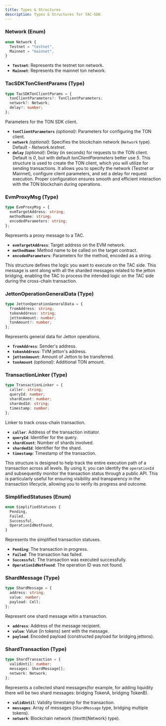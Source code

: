 ```yaml
---
title: Types & Structures
description: Types & Structures for TAC-SDK
---
```


### Network (Enum)

```typescript
enum Network {
  Testnet = "testnet",
  Mainnet = "mainnet",
}
```

- **`Testnet`**: Represents the testnet ton network.
- **`Mainnet`**: Represents the mainnet ton network.

### TacSDKTonClientParams (Type)

```typescript
type TacSDKTonClientParams = {
  tonClientParameters?: TonClientParameters;
  network?: Network;
  delay?: number;
};
```

Parameters for the TON SDK client.

- **`tonClientParameters`** _(optional)_: Parameters for configuring the TON client.
- **`network`** _(optional)_: Specifies the blockchain network (`Network` type). Default - _Network.testnet_.
- **`delay`** _(optional)_: Delay (in seconds) for requests to the TON client. Default is _0_, but with default _tonClientParameters_ better use _5_.
  This structure is used to create the TON client, which you will utilize for sending transactions. It allows you to specify the network (Testnet or Mainnet), configure client parameters, and set a delay for request execution. Proper configuration ensures smooth and efficient interaction with the TON blockchain during operations.

### EvmProxyMsg (Type)

```typescript
type EvmProxyMsg = {
  evmTargetAddress: string;
  methodName: string;
  encodedParameters: string;
};
```

Represents a proxy message to a TAC.

- **`evmTargetAddress`**: Target address on the EVM network.
- **`methodName`**: Method name to be called on the target contract.
- **`encodedParameters`**: Parameters for the method, encoded as a string.

This structure defines the logic you want to execute on the TAC side. This message is sent along with all the sharded messages related to the jetton bridging, enabling the TAC to process the intended logic on the TAC side during the cross-chain transaction.

### JettonOperationGeneralData (Type)

```typescript
type JettonOperationGeneralData = {
  fromAddress: string;
  tokenAddress: string;
  jettonAmount: number;
  tonAmount?: number;
};
```

Represents general data for Jetton operations.

- **`fromAddress`**: Sender's address.
- **`tokenAddress`**: TVM jetton's address.
- **`jettonAmount`**: Amount of Jetton to be transferred.
- **`tonAmount`** _(optional)_: Additional TON amount.

### TransactionLinker (Type)

```typescript
type TransactionLinker = {
  caller: string;
  queryId: number;
  shardCount: number;
  shardedId: string;
  timestamp: number;
};
```

Linker to track cross-chain transaction.

- **`caller`**: Address of the transaction initiator.
- **`queryId`**: Identifier for the query.
- **`shardCount`**: Number of shards involved.
- **`shardedId`**: Identifier for the shard.
- **`timestamp`**: Timestamp of the transaction.

This structure is designed to help track the entire execution path of a transaction across all levels. By using it, you can identify the `operationId` and subsequently monitor the transaction status through a public API. This is particularly useful for ensuring visibility and transparency in the transaction lifecycle, allowing you to verify its progress and outcome.

### SimplifiedStatuses (Enum)

```typescript
enum SimplifiedStatuses {
  Pending,
  Failed,
  Successful,
  OperationIdNotFound,
}
```

Represents the simplified transaction statuses.

- **`Pending`**: The transaction in progress.
- **`Failed`**: The transaction has failed.
- **`Successful`**: The transaction was executed successfully.
- **`OperationIdNotFound`**: The operation ID was not found.

### ShardMessage (Type)

```typescript
type ShardMessage = {
  address: string;
  value: number;
  payload: Cell;
};
```

Represent one shard message witin a transaction.

- **`address`**: Address of the message recipient.
- **`value`**: Value (in tokens) sent with the message.
- **`payload`**: Encoded payload (constructed payload for bridging jettons).

### ShardTransaction (Type)

```typescript
type ShardTransaction = {
  validUntil: number;
  messages: ShardMessage[];
  network: Network;
};
```

Represents a collected shard messages(for example, for adding liquidity there will be two shard messages: bridging TokenA, bridging TokenB).

- **`validUntil`**: Validity timestamp for the transaction.
- **`messages`**: Array of messages (`ShardMessage` type, bridging multiple tokens).
- **`network`**: Blockchain network (\texttt{Network} type).
